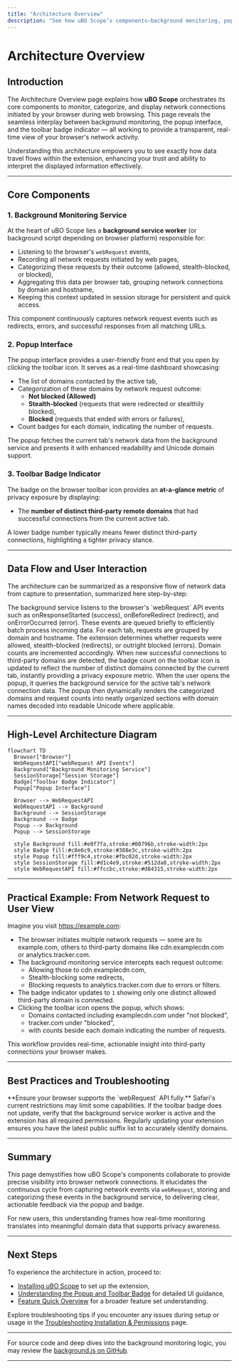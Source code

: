 ```yaml
---
title: "Architecture Overview"
description: "See how uBO Scope’s components—background monitoring, popup interface, and badge indicator—work together to capture and visualize network connections. Follow a simplified diagram of the data flow, from the browser’s webRequest events to real-time user feedback."
---
```


# Architecture Overview

## Introduction
The Architecture Overview page explains how **uBO Scope** orchestrates its core components to monitor, categorize, and display network connections initiated by your browser during web browsing. This page reveals the seamless interplay between background monitoring, the popup interface, and the toolbar badge indicator — all working to provide a transparent, real-time view of your browser's network activity.

Understanding this architecture empowers you to see exactly how data travel flows within the extension, enhancing your trust and ability to interpret the displayed information effectively.

---

## Core Components

### 1. Background Monitoring Service

At the heart of uBO Scope lies a **background service worker** (or background script depending on browser platform) responsible for:

- Listening to the browser's `webRequest` events,
- Recording all network requests initiated by web pages,
- Categorizing these requests by their outcome (allowed, stealth-blocked, or blocked),
- Aggregating this data per browser tab, grouping network connections by domain and hostname,
- Keeping this context updated in session storage for persistent and quick access.

This component continuously captures network request events such as redirects, errors, and successful responses from all matching URLs.

### 2. Popup Interface

The popup interface provides a user-friendly front end that you open by clicking the toolbar icon. It serves as a real-time dashboard showcasing:

- The list of domains contacted by the active tab,
- Categorization of these domains by network request outcome:
  - **Not blocked (Allowed)**
  - **Stealth-blocked** (requests that were redirected or stealthily blocked),
  - **Blocked** (requests that ended with errors or failures),
- Count badges for each domain, indicating the number of requests.

The popup fetches the current tab's network data from the background service and presents it with enhanced readability and Unicode domain support.

### 3. Toolbar Badge Indicator

The badge on the browser toolbar icon provides an **at-a-glance metric** of privacy exposure by displaying:

- The **number of distinct third-party remote domains** that had successful connections from the current active tab.

A lower badge number typically means fewer distinct third-party connections, highlighting a tighter privacy stance.

---

## Data Flow and User Interaction

The architecture can be summarized as a responsive flow of network data from capture to presentation, summarized here step-by-step:

<Steps>
<Step title="Network Request Events Captured">
The background service listens to the browser's `webRequest` API events such as onResponseStarted (success), onBeforeRedirect (redirect), and onErrorOccurred (error). These events are queued briefly to efficiently batch process incoming data.
</Step>
<Step title="Data Aggregation and Categorization">
For each tab, requests are grouped by domain and hostname. The extension determines whether requests were allowed, stealth-blocked (redirects), or outright blocked (errors). Domain counts are incremented accordingly.
</Step>
<Step title="Badge Update">
When new successful connections to third-party domains are detected, the badge count on the toolbar icon is updated to reflect the number of distinct domains connected by the current tab, instantly providing a privacy exposure metric.
</Step>
<Step title="Popup Data Retrieval and Rendering">
When the user opens the popup, it queries the background service for the active tab's network connection data. The popup then dynamically renders the categorized domains and request counts into neatly organized sections with domain names decoded into readable Unicode where applicable.
</Step>
</Steps>

---

## High-Level Architecture Diagram

```mermaid
flowchart TD
  Browser["Browser"]
  WebRequestAPI["webRequest API Events"]
  Background["Background Monitoring Service"]
  SessionStorage["Session Storage"]
  Badge["Toolbar Badge Indicator"]
  Popup["Popup Interface"]

  Browser --> WebRequestAPI
  WebRequestAPI --> Background
  Background --> SessionStorage
  Background --> Badge
  Popup --> Background
  Popup --> SessionStorage

  style Background fill:#e0f7fa,stroke:#00796b,stroke-width:2px
  style Badge fill:#c8e6c9,stroke:#388e3c,stroke-width:2px
  style Popup fill:#fff9c4,stroke:#fbc02d,stroke-width:2px
  style SessionStorage fill:#d1c4e9,stroke:#512da8,stroke-width:2px
  style WebRequestAPI fill:#ffccbc,stroke:#d84315,stroke-width:2px
```

---

## Practical Example: From Network Request to User View

Imagine you visit https://example.com:

- The browser initiates multiple network requests — some are to example.com, others to third-party domains like cdn.examplecdn.com or analytics.tracker.com.
- The background monitoring service intercepts each request outcome:
  - Allowing those to cdn.examplecdn.com,
  - Stealth-blocking some redirects,
  - Blocking requests to analytics.tracker.com due to errors or filters.
- The badge indicator updates to `1` showing only one distinct allowed third-party domain is connected.
- Clicking the toolbar icon opens the popup, which shows:
  - Domains contacted including examplecdn.com under "not blocked",
  - tracker.com under "blocked",
  - with counts beside each domain indicating the number of requests.

This workflow provides real-time, actionable insight into third-party connections your browser makes.

---

## Best Practices and Troubleshooting

<Tip>
**Ensure your browser supports the `webRequest` API fully.** Safari's current restrictions may limit some capabilities.
</Tip>

<Warning>
If the toolbar badge does not update, verify that the background service worker is active and the extension has all required permissions.
</Warning>

<Check>
Regularly updating your extension ensures you have the latest public suffix list to accurately identify domains.
</Check>

---

## Summary

This page demystifies how uBO Scope's components collaborate to provide precise visibility into browser network connections. It elucidates the continuous cycle from capturing network events via `webRequest`, storing and categorizing these events in the background service, to delivering clear, actionable feedback via the popup and badge.

For new users, this understanding frames how real-time monitoring translates into meaningful domain data that supports privacy awareness.

---

## Next Steps

To experience the architecture in action, proceed to:

- [Installing uBO Scope](/getting-started/setup-install/install-browser) to set up the extension,
- [Understanding the Popup and Toolbar Badge](/guides/getting-started/understanding-the-popup) for detailed UI guidance,
- [Feature Quick Overview](/overview/architecture-concepts-features/feature-quick-overview) for a broader feature set understanding.

Explore troubleshooting tips if you encounter any issues during setup or usage in the [Troubleshooting Installation & Permissions](/getting-started/troubleshooting/install-troubleshooting) page.

---

For source code and deep dives into the background monitoring logic, you may review the [background.js on GitHub](https://github.com/gorhill/uBO-Scope/blob/main/js/background.js).

---